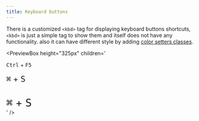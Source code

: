 ```yaml
---
title: Keyboard buttons
---
```



There is a customized `<kbd>` tag for displaying keyboard buttons shortcuts,
`<kbd>` is just a simple tag to show them and itself does not have any functionality.
also it can have different style by adding [color setters classes](/docs/helpers/color-setters).

<PreviewBox
	height="325px"
	children='
<!DOCTYPE html>
<html lang="en">
	<head>
		<meta charset="UTF-8" />
		<meta http-equiv="X-UA-Compatible" content="IE=edge" />
		<meta name="viewport" content="width=device-width, initial-scale=1.0" />
		<link rel="stylesheet" href="https://raw.githack.com/amir2mi/FlatifyCSS/master/dist/css/flatify-min.css" />
		<title>Keyboard buttons</title>
        <style>
            .my-shortcuts-lg{
                font-size: 1.5em;
            }
            .my-shortcuts-xlg{
                font-size: 2em;
            }
        </style>
	</head>
	<body>
        <kbd>Ctrl</kbd> + <kbd>F5</kbd>
        <br /><br />
        <div class="my-shortcuts-lg">
            <kbd class="style-red">⌘</kbd> + <kbd class="style-blue">S</kbd>
        </div>
        <br /><br />
        <div class="my-shortcuts-xlg">
            <kbd class="style-red">⌘</kbd> + <kbd class="style-blue">S</kbd>
        </div>
	</body>
</html>
'
/>
